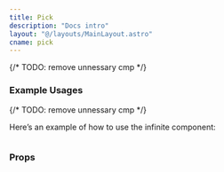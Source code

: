 ```yaml
---
title: Pick
description: "Docs intro"
layout: "@/layouts/MainLayout.astro"
cname: pick
---
```


{/* TODO: remove unnessary cmp */}

### Example Usages

{/* TODO: remove unnessary cmp */}

<PickReact client:visible />
<PickVue client:visible />

Here’s an example of how to use the infinite component:

```vue

```

### Props
